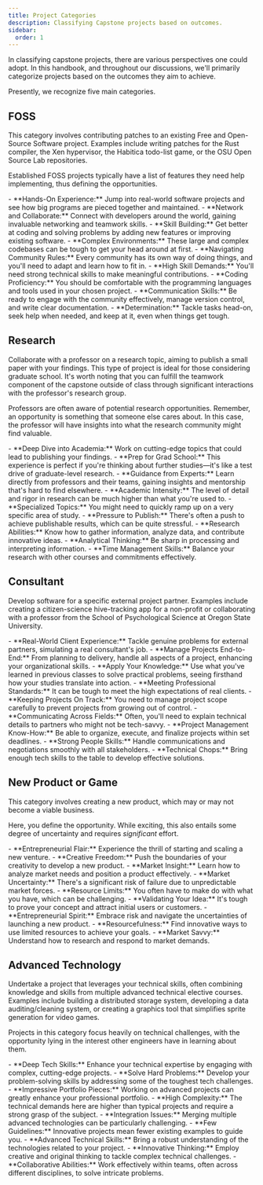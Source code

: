 ```yaml
---
title: Project Categories
description: Classifying Capstone projects based on outcomes.
sidebar:
  order: 1
---
```



In classifying capstone projects, there are various perspectives one could adopt. In this handbook, and throughout our discussions, we'll primarily categorize projects based on the outcomes they aim to achieve. 

<LinkCard
  title="How will these categories be graded?"
  description="Learn about the different outcomes."
  href="/project-evaluation/outcome/"
/>

Presently, we recognize five main categories.

## FOSS

This category involves contributing patches to an existing Free and Open-Source Software project. Examples include writing patches for the Rust compiler, the Xen hypervisor, the Habitica todo-list game, or the OSU Open Source Lab repositories.

Established FOSS projects typically have a list of features they need help implementing, thus defining the opportunities.

<Tabs>
  <TabItem label="Benefits" icon="rocket">
    - **Hands-On Experience:** Jump into real-world software projects and see how big programs are pieced together and maintained.
    - **Network and Collaborate:** Connect with developers around the world, gaining invaluable networking and teamwork skills.
    - **Skill Building:** Get better at coding and solving problems by adding new features or improving existing software.
  </TabItem>
  <TabItem label="Challenges" icon="puzzle">
    - **Complex Environments:** These large and complex codebases can be tough to get your head around at first.
    - **Navigating Community Rules:** Every community has its own way of doing things, and you'll need to adapt and learn how to fit in.
    - **High Skill Demands:** You'll need strong technical skills to make meaningful contributions.
  </TabItem>
  <TabItem label="Requirements" icon="approve-check-circle">
    - **Coding Proficiency:** You should be comfortable with the programming languages and tools used in your chosen project.
    - **Communication Skills:** Be ready to engage with the community effectively, manage version control, and write clear documentation.
    - **Determination:** Tackle tasks head-on, seek help when needed, and keep at it, even when things get tough.
  </TabItem>
</Tabs>

## Research

Collaborate with a professor on a research topic, aiming to publish a small paper with your findings. This type of project is ideal for those considering graduate school. It's worth noting that you can fulfill the teamwork component of the capstone outside of class through significant interactions with the professor's research group.

Professors are often aware of potential research opportunities. Remember, an opportunity is something that someone else cares about. In this case, the professor will have insights into what the research community might find valuable.

<Tabs>
  <TabItem label="Benefits" icon="rocket">
    - **Deep Dive into Academia:** Work on cutting-edge topics that could lead to publishing your findings.
    - **Prep for Grad School:** This experience is perfect if you're thinking about further studies—it's like a test drive of graduate-level research.
    - **Guidance from Experts:** Learn directly from professors and their teams, gaining insights and mentorship that's hard to find elsewhere.
  </TabItem>
  <TabItem label="Challenges" icon="puzzle">
    - **Academic Intensity:** The level of detail and rigor in research can be much higher than what you're used to.
    - **Specialized Topics:** You might need to quickly ramp up on a very specific area of study.
    - **Pressure to Publish:** There's often a push to achieve publishable results, which can be quite stressful.
  </TabItem>
  <TabItem label="Requirements" icon="approve-check-circle">
    - **Research Abilities:** Know how to gather information, analyze data, and contribute innovative ideas.
    - **Analytical Thinking:** Be sharp in processing and interpreting information.
    - **Time Management Skills:** Balance your research with other courses and commitments effectively.
  </TabItem>
</Tabs>

## Consultant

Develop software for a specific external project partner. Examples include creating a citizen-science hive-tracking app for a non-profit or collaborating with a professor from the School of Psychological Science at Oregon State University.

<Tabs>
  <TabItem label="Benefits" icon="rocket">
    - **Real-World Client Experience:** Tackle genuine problems for external partners, simulating a real consultant's job.
    - **Manage Projects End-to-End:** From planning to delivery, handle all aspects of a project, enhancing your organizational skills.
    - **Apply Your Knowledge:** Use what you've learned in previous classes to solve practical problems, seeing firsthand how your studies translate into action.
  </TabItem>
  <TabItem label="Challenges" icon="puzzle">
    - **Meeting Professional Standards:** It can be tough to meet the high expectations of real clients.
    - **Keeping Projects On Track:** You need to manage project scope carefully to prevent projects from growing out of control.
    - **Communicating Across Fields:** Often, you'll need to explain technical details to partners who might not be tech-savvy.
  </TabItem>
  <TabItem label="Requirements" icon="approve-check-circle">
    - **Project Management Know-How:** Be able to organize, execute, and finalize projects within set deadlines.
    - **Strong People Skills:** Handle communications and negotiations smoothly with all stakeholders.
    - **Technical Chops:** Bring enough tech skills to the table to develop effective solutions.
  </TabItem>
</Tabs>

## New Product or Game

This category involves creating a new product, which may or may not become a viable business.

Here, you define the opportunity. While exciting, this also entails some degree of uncertainty and requires *significant* effort.

<Tabs>
  <TabItem label="Benefits" icon="rocket">
    - **Entrepreneurial Flair:** Experience the thrill of starting and scaling a new venture.
    - **Creative Freedom:** Push the boundaries of your creativity to develop a new product.
    - **Market Insight:** Learn how to analyze market needs and position a product effectively.
  </TabItem>
  <TabItem label="Challenges" icon="puzzle">
    - **Market Uncertainty:** There's a significant risk of failure due to unpredictable market forces.
    - **Resource Limits:** You often have to make do with what you have, which can be challenging.
    - **Validating Your Idea:** It's tough to prove your concept and attract initial users or customers.
  </TabItem>
  <TabItem label="Requirements" icon="approve-check-circle">
    - **Entrepreneurial Spirit:** Embrace risk and navigate the uncertainties of launching a new product.
    - **Resourcefulness:** Find innovative ways to use limited resources to achieve your goals.
    - **Market Savvy:** Understand how to research and respond to market demands.
  </TabItem>
</Tabs>

## Advanced Technology

Undertake a project that leverages your technical skills, often combining knowledge and skills from multiple advanced technical elective courses. Examples include building a distributed storage system, developing a data auditing/cleaning system, or creating a graphics tool that simplifies sprite generation for video games.

Projects in this category focus heavily on technical challenges, with the opportunity lying in the interest other engineers have in learning about them.

<Tabs>
  <TabItem label="Benefits" icon="rocket">
    - **Deep Tech Skills:** Enhance your technical expertise by engaging with complex, cutting-edge projects.
    - **Solve Hard Problems:** Develop your problem-solving skills by addressing some of the toughest tech challenges.
    - **Impressive Portfolio Pieces:** Working on advanced projects can greatly enhance your professional portfolio.
  </TabItem>
  <TabItem label="Challenges" icon="puzzle">
    - **High Complexity:** The technical demands here are higher than typical projects and require a strong grasp of the subject.
    - **Integration Issues:** Merging multiple advanced technologies can be particularly challenging.
    - **Few Guidelines:** Innovative projects mean fewer existing examples to guide you.
  </TabItem>
  <TabItem label="Requirements" icon="approve-check-circle">
    - **Advanced Technical Skills:** Bring a robust understanding of the technologies related to your project.
    - **Innovative Thinking:** Employ creative and original thinking to tackle complex technical challenges.
    - **Collaborative Abilities:** Work effectively within teams, often across different disciplines, to solve intricate problems.
  </TabItem>
</Tabs>

